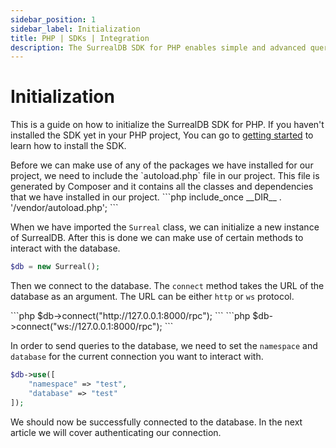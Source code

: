 ```yaml
---
sidebar_position: 1
sidebar_label: Initialization 
title: PHP | SDKs | Integration
description: The SurrealDB SDK for PHP enables simple and advanced querying of a remote or embedded database.
---
```



# Initialization

This is a guide on how to initialize the SurrealDB SDK for PHP. If you haven't installed the SDK yet in your PHP project, You can go to [getting started](/docs/sdk/php/setup) to learn how to install the SDK.

<Tabs groupId="php-include-or-use">
	<TabItem value="composer" label="Composer" default>
		Before we can make use of any of the packages we have installed for our project, we need to include the `autoload.php` file in our project. 
		This file is generated by Composer and it contains all the classes and dependencies that we have installed in our project.
		```php
		include_once __DIR__ . '/vendor/autoload.php';
		```
	</TabItem>
</Tabs>

When we have imported the `Surreal` class, we can initialize a new instance of SurrealDB.
After this is done we can make use of certain methods to interact with the database.

```php
$db = new Surreal();
```

Then we connect to the database. The `connect` method takes the URL of 
the database as an argument. The URL can be either `http` or `ws` protocol.

<Tabs groupId="php-protocol">
  <TabItem value="http" label="HTTP" default>
		```php
		$db->connect("http://127.0.0.1:8000/rpc");
		```
	</TabItem>
	<TabItem value="ws" label="WebSocket">
		```php
		$db->connect("ws://127.0.0.1:8000/rpc");
		```
	</TabItem>
</Tabs>

In order to send queries to the database,
we need to set the `namespace` and `database` for the current connection you want 
to interact with.

```php
$db->use([
	"namespace" => "test",
	"database" => "test"
]);
```

We should now be successfully connected to the database. In the next article we will cover authenticating our connection.